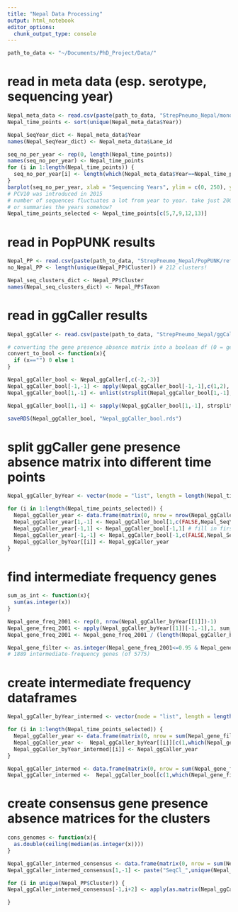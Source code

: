 ```yaml
---
title: "Nepal Data Processing"
output: html_notebook
editor_options: 
  chunk_output_type: console
---
```


```r
path_to_data <- "~/Documents/PhD_Project/Data/"
```

# read in meta data (esp. serotype, sequencing year)
```r
Nepal_meta_data <- read.csv(paste(path_to_data, "StrepPneumo_Nepal/monocle-metadata-from-sample-download.csv",sep = ""))
Nepal_time_points <- sort(unique(Nepal_meta_data$Year))

Nepal_SeqYear_dict <- Nepal_meta_data$Year
names(Nepal_SeqYear_dict) <- Nepal_meta_data$Lane_id
```


```r
seq_no_per_year <- rep(0, length(Nepal_time_points))
names(seq_no_per_year) <- Nepal_time_points
for (i in 1:length(Nepal_time_points)) {
  seq_no_per_year[i] <- length(which(Nepal_meta_data$Year==Nepal_time_points[i]))
}
barplot(seq_no_per_year, xlab = "Sequencing Years", ylim = c(0, 250), ylab = "Sequence Counts")
# PCV10 was introduced in 2015
# number of sequences fluctuates a lot from year to year. take just 2009, 2012, 2014, 2017, 2018?
# or summaries the years somehow?
Nepal_time_points_selected <- Nepal_time_points[c(5,7,9,12,13)]
```


# read in PopPUNK results
```r
Nepal_PP <- read.csv(paste(path_to_data, "StrepPneumo_Nepal/PopPUNK/refined_fitmodel_k3/refined_fitmodel_k3_clusters.csv",sep = ""))
no_Nepal_PP <- length(unique(Nepal_PP$Cluster)) # 212 clusters!

Nepal_seq_clusters_dict <- Nepal_PP$Cluster
names(Nepal_seq_clusters_dict) <- Nepal_PP$Taxon
```

# read in ggCaller results
```r
Nepal_ggCaller <- read.csv(paste(path_to_data, "StrepPneumo_Nepal/ggCaller_output/gene_presence_absence.csv", sep = ""), header=FALSE)
```

```r
# converting the gene presence absence matrix into a boolean df (0 = gene not present, 1 = gene present)
convert_to_bool <- function(x){
  if (x=="") 0 else 1
}

Nepal_ggCaller_bool <- Nepal_ggCaller[,c(-2,-3)]
Nepal_ggCaller_bool[-1,-1] <- apply(Nepal_ggCaller_bool[-1,-1],c(1,2), convert_to_bool)
Nepal_ggCaller_bool[1,-1] <- unlist(strsplit(Nepal_ggCaller_bool[1,-1],".contigs_velvet"))

Nepal_ggCaller_bool[1,-1] <- sapply(Nepal_ggCaller_bool[1,-1], strsplit, split = ".contigs_velvet") # remove contigs appendix
```

```r
saveRDS(Nepal_ggCaller_bool, "Nepal_ggCaller_bool.rds")
```

# split ggCaller gene presence absence matrix into different time points
```r
Nepal_ggCaller_byYear <- vector(mode = "list", length = length(Nepal_time_points_selected))

for (i in 1:length(Nepal_time_points_selected)) {
  Nepal_ggCaller_year <- data.frame(matrix(0, nrow = nrow(Nepal_ggCaller_bool), ncol = length(which(Nepal_meta_data$Year==Nepal_time_points_selected[i]))+1)) # initialize data frame
  Nepal_ggCaller_year[1,-1] <- Nepal_ggCaller_bool[1,c(FALSE,Nepal_SeqYear_dict[unlist(Nepal_ggCaller_bool[1,-1])]==Nepal_time_points_selected[i])] # fill in first row (seq names)
  Nepal_ggCaller_year[-1,1] <- Nepal_ggCaller_bool[-1,1] # fill in first column (gene cluster names)
  Nepal_ggCaller_year[-1,-1] <- Nepal_ggCaller_bool[-1,c(FALSE,Nepal_SeqYear_dict[unlist(Nepal_ggCaller_bool[1,-1])]==Nepal_time_points_selected[i])] # fill in presence absence information
  Nepal_ggCaller_byYear[[i]] <- Nepal_ggCaller_year
}
```

# find intermediate frequency genes
```r
sum_as_int <- function(x){
  sum(as.integer(x))
}

Nepal_gene_freq_2001 <- rep(0, nrow(Nepal_ggCaller_byYear[[1]])-1)
Nepal_gene_freq_2001 <- apply(Nepal_ggCaller_byYear[[1]][-1,-1],1, sum_as_int)
Nepal_gene_freq_2001 <- Nepal_gene_freq_2001 / (length(Nepal_ggCaller_byYear[[1]][1,-1]))

Nepal_gene_filter <- as.integer(Nepal_gene_freq_2001<=0.95 & Nepal_gene_freq_2001>=0.05)
# 1889 intermediate-frequency genes (of 5775)
```

# create intermediate frequency dataframes
```r
Nepal_ggCaller_byYear_intermed <- vector(mode = "list", length = length(Nepal_time_points_selected))

for (i in 1:length(Nepal_time_points_selected)) {
  Nepal_ggCaller_year <- data.frame(matrix(0, nrow = sum(Nepal_gene_filter)+1,ncol = length(which(Nepal_meta_data$Year==Nepal_time_points_selected[i]))+1))
  Nepal_ggCaller_year <-  Nepal_ggCaller_byYear[[i]][c(1,which(Nepal_gene_filter==1)+1),]
  Nepal_ggCaller_byYear_intermed[[i]] <- Nepal_ggCaller_year
}

Nepal_ggCaller_intermed <- data.frame(matrix(0, nrow = sum(Nepal_gene_filter)+1,ncol = ncol(Nepal_ggCaller_bool)))
Nepal_ggCaller_intermed <-  Nepal_ggCaller_bool[c(1,which(Nepal_gene_filter==1)+1),]
```

# create consensus gene presence absence matrices for the clusters
```r
cons_genomes <- function(x){
  as.double(ceiling(median(as.integer(x))))
}

Nepal_ggCaller_intermed_consensus <- data.frame(matrix(0, nrow = sum(Nepal_gene_filter)+1, ncol = no_Nepal_PP+1))
Nepal_ggCaller_intermed_consensus[1,-1] <- paste("SeqCl_",unique(Nepal_PP$Cluster),sep = "")

for (i in unique(Nepal_PP$Cluster)) {
Nepal_ggCaller_intermed_consensus[-1,i+2] <- apply(as.matrix(Nepal_ggCaller_intermed[-1,c(FALSE,Nepal_seq_clusters_dict[unlist(Nepal_ggCaller_intermed[1,-1])]==i)]), 1, cons_genomes)

}
```

